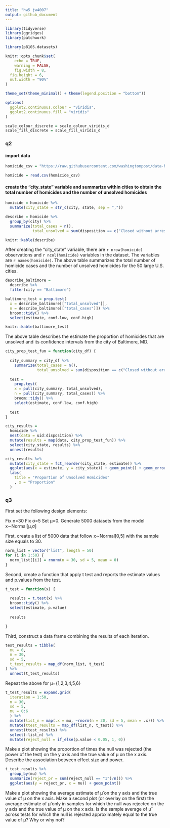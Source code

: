 ```yaml
---
title: "hw5 jw4007"
output: github_document
---
```


```r
library(tidyverse)
library(ggridges)
library(patchwork)

library(p8105.datasets)

knitr::opts_chunk$set(
	echo = TRUE,
	warning = FALSE,
	fig.width = 8, 
  fig.height = 6,
  out.width = "90%"
)

theme_set(theme_minimal() + theme(legend.position = "bottom"))

options(
  ggplot2.continuous.colour = "viridis",
  ggplot2.continuous.fill = "viridis"
)

scale_colour_discrete = scale_colour_viridis_d
scale_fill_discrete = scale_fill_viridis_d
```

### q2
#### import data
```r
homicide_csv = "https://raw.githubusercontent.com/washingtonpost/data-homicides/master/homicide-data.csv"

homicide = read.csv(homicide_csv)
```

#### create the "city_state" variable and summarize within cities to obtain the total number of homicides and the number of unsolved homicides
```r
homicide = homicide %>%
  mutate(city_state = str_c(city, state, sep = ","))

describe = homicide %>%
  group_by(city) %>%
  summarize(total_cases = n(),
            total_unsolved = sum(disposition == c("Closed without arrest", "Open/No arrest")))

knitr::kable(describe)
```
After creating the "city_state" variable, there are `r nrow(homicide)` observations and `r ncol(homicide)` variables in the dataset. The variables are `r names(homicide)`. 
The above table summarizes the total number of homicide cases and the number of unsolved homicides for the 50 large U.S. cities.

```r
describe_baltimore =
  describe %>%
  filter(city == "Baltimore") 

baltimore_test = prop.test(
  x = describe_baltimore[["total_unsolved"]],
  n = describe_baltimore[["total_cases"]]) %>%
  broom::tidy() %>%
  select(estimate, conf.low, conf.high)

knitr::kable(baltimore_test)
```
The above table describes the estimate the proportion of homicides that are unsolved and its confidence intervals from the city of Baltimore, MD.

```r
city_prop_test_fun = function(city_df) {
  
  city_summary = city_df %>%
    summarize(total_cases = n(),
              total_unsolved = sum(disposition == c("Closed without arrest", "Open/No arrest")))
  
  test = 
    prop.test(
    x = pull(city_summary, total_unsolved),
    n = pull(city_summary, total_cases)) %>%
    broom::tidy() %>%
    select(estimate, conf.low, conf.high)
  
  test
}

city_results =
  homicide %>%
  nest(data = uid:disposition) %>%
  mutate(results = map(data, city_prop_test_fun)) %>%
  select(city_state, results) %>%
  unnest(results)

```


```r
city_results %>%
  mutate(city_state = fct_reorder(city_state, estimate)) %>%
  ggplot(aes(x = estimate, y = city_state)) + geom_point() + geom_errorbar(aes(xmin = conf.low, xmax = conf.high)) + 
  labs(
    title = "Proportion of Unsolved Homicides"
    , x = "Proportion"
  )
``` 
### q3
First set the following design elements:

Fix n=30
Fix σ=5
Set μ=0. Generate 5000 datasets from the model
x∼Normal[μ,σ]

First, create a list of 5000 data that follow x∼Normal[0,5] with the sample size equals to 30.
```r
norm_list = vector("list", length = 50)
for (i in 1:50) {
  norm_list[[i]] = rnorm(n = 30, sd = 5, mean = 0)
}
```

Second, create a function that apply t test and reports the estimate values and p.values from the test.
```r
t_test = function(x) {
  
  results = t.test(x) %>% 
  broom::tidy() %>%
  select(estimate, p.value)
  
  results

}
```

Third, construct a data frame combining the results of each iteration.
```r
test_results = tibble(
  mu = 0,
  n = 30,
  sd = 5,
  t_test_results = map_df(norm_list, t_test)
) %>%
  unnest(t_test_results) 
```

Repeat the above for μ={1,2,3,4,5,6}

```r
t_test_results = expand.grid(
  iteration = 1:50,
  n = 30,
  sd = 5,
  mu = 0:6
  ) %>%
  mutate(list_n = map(.x = mu, ~rnorm(n = 30, sd = 5, mean = .x))) %>%
  mutate(ttest_results = map_df(list_n, t_test)) %>%
  unnest(ttest_results) %>%
  select(-list_n) %>%
  mutate(reject_null = if_else(p.value < 0.05, 1, 0))
```
Make a plot showing the proportion of times the null was rejected (the power of the test) on the y axis and the true value of μ on the x axis. Describe the association between effect size and power.

```r
t_test_results %>%
  group_by(mu) %>%
  summarize(reject_pr = sum(reject_null == "1")/n()) %>%
  ggplot(aes(y = reject_pr, x = mu)) + geom_point()
```

Make a plot showing the average estimate of μ̂  on the y axis and the true value of μ on the x axis. Make a second plot (or overlay on the first) the average estimate of μ̂  only in samples for which the null was rejected on the y axis and the true value of μ on the x axis. Is the sample average of μ̂  across tests for which the null is rejected approximately equal to the true value of μ? Why or why not?

```r
```


```r
```



